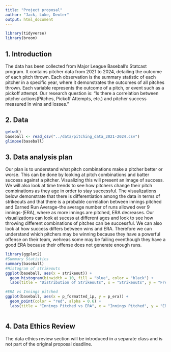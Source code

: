 ```yaml
---
title: "Project proposal"
author: "Jack, Luke, Dexter"
output: html_document
---
```


```r
library(tidyverse)
library(broom)
```

## 1. Introduction

The data has been collected from Major League Baseball's Statcast program. It contains pitcher data from 2021 to 2024, detailing the outcome of each pitch thrown. Each observation is the summary statistic of each pitcher in a specific year, where it demonstrates the outcomes of all pitches thrown. Each variable represents the outcome of a pitch, or event such as a pickoff attempt. Our research question is: "Is there a correlation between pitcher actions(Pitches, Pickoff Attempts, etc.) and pitcher success measured in wins and losses."

## 2. Data

```r

getwd()
baseball <- read_csv("../data/pitching_data_2021-2024.csv")
glimpse(baseball)

```

## 3. Data analysis plan

Our plan is to understand what pitch combinations make a pitcher better or worse. This can be done by looking at pitch combinations and batter success against a pitcher. Visualizing this will present an image of success. We will also look at time trends to see how pitchers change their pitch combinations as they age in order to stay successful. The visualizations below demonstrate that there is differentiation among the data in terms of strikeouts and that there is a probable correlation between innings pitched and Earned Run Average-the average number of runs allowed over 9 innings-(ERA), where as more innings are pitched, ERA decreases. Our visualizations can look at sucess at different ages and look to see how throwing different combinations of pitches can be successful. We can also look at how success differs between wins and ERA. Therefore we can understand which pitchers may be winning because they have a powerful offense on their team, wehreas some may be failing eventhough they have a good ERA because their offense does not generate enough runs.

```r
library(ggplot2)
#Summary Statistics
summary(baseball)
#Histogram of strikeouts
ggplot(baseball, aes(x = strikeout)) +
  geom_histogram(binwidth = 10, fill = "blue", color = "black") +
  labs(title = "Distribution of Strikeouts", x = "Strikeouts", y = "Frequency") 

#ERA vs Innings pitched
ggplot(baseball, aes(x = p_formatted_ip, y = p_era)) +
  geom_point(color = "red", alpha = 0.6) +
  labs(title = "Innings Pitched vs ERA", x = "Innings Pitched", y = "ERA")
```


```r-ERA

```



## 4. Data Ethics Review

The data ethics review section will be introduced in a separate class and is not part of the original proposal deadline.
